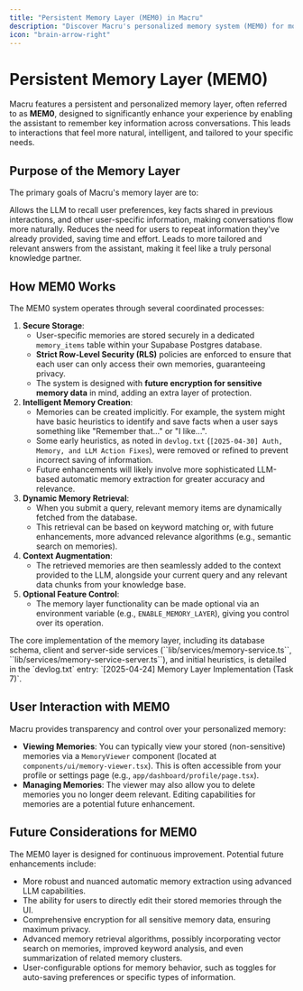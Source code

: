 ```yaml
---
title: "Persistent Memory Layer (MEM0) in Macru"
description: "Discover Macru's personalized memory system (MEM0) for more context-aware, efficient, and tailored interactions."
icon: "brain-arrow-right"
---
```


# Persistent Memory Layer (MEM0)

Macru features a persistent and personalized memory layer, often referred to as **MEM0**, designed to significantly enhance your experience by enabling the assistant to remember key information across conversations. This leads to interactions that feel more natural, intelligent, and tailored to your specific needs.

## Purpose of the Memory Layer

The primary goals of Macru's memory layer are to:

<CardGroup cols={3}>
  <Card title="Improve Contextual Awareness" icon="thought-bubble">
    Allows the LLM to recall user preferences, key facts shared in previous interactions, and other user-specific information, making conversations flow more naturally.
  </Card>
  <Card title="Increase Efficiency" icon="bolt">
    Reduces the need for users to repeat information they've already provided, saving time and effort.
  </Card>
  <Card title="Personalize Responses" icon="user-check">
    Leads to more tailored and relevant answers from the assistant, making it feel like a truly personal knowledge partner.
  </Card>
</CardGroup>

## How MEM0 Works

The MEM0 system operates through several coordinated processes:

1.  **Secure Storage**:
    *   User-specific memories are stored securely in a dedicated ``memory_items`` table within your Supabase Postgres database.
    *   **Strict Row-Level Security (RLS)** policies are enforced to ensure that each user can only access their own memories, guaranteeing privacy.
    *   The system is designed with **future encryption for sensitive memory data** in mind, adding an extra layer of protection.
2.  **Intelligent Memory Creation**:
    *   Memories can be created implicitly. For example, the system might have basic heuristics to identify and save facts when a user says something like "Remember that..." or "I like...".
    *   <Note>Some early heuristics, as noted in `devlog.txt` (``[2025-04-30] Auth, Memory, and LLM Action Fixes``), were removed or refined to prevent incorrect saving of information.</Note>
    *   Future enhancements will likely involve more sophisticated LLM-based automatic memory extraction for greater accuracy and relevance.
3.  **Dynamic Memory Retrieval**:
    *   When you submit a query, relevant memory items are dynamically fetched from the database.
    *   This retrieval can be based on keyword matching or, with future enhancements, more advanced relevance algorithms (e.g., semantic search on memories).
4.  **Context Augmentation**:
    *   The retrieved memories are then seamlessly added to the context provided to the LLM, alongside your current query and any relevant data chunks from your knowledge base.
5.  **Optional Feature Control**:
    *   The memory layer functionality can be made optional via an environment variable (e.g., ``ENABLE_MEMORY_LAYER``), giving you control over its operation.

<Note>
  The core implementation of the memory layer, including its database schema, client and server-side services (``lib/services/memory-service.ts``, ``lib/services/memory-service-server.ts``), and initial heuristics, is detailed in the `devlog.txt` entry: `[2025-04-24] Memory Layer Implementation (Task 7)`.
</Note>

## User Interaction with MEM0

Macru provides transparency and control over your personalized memory:

*   **Viewing Memories**: You can typically view your stored (non-sensitive) memories via a ``MemoryViewer`` component (located at ``components/ui/memory-viewer.tsx``). This is often accessible from your profile or settings page (e.g., ``app/dashboard/profile/page.tsx``).
*   **Managing Memories**: The viewer may also allow you to delete memories you no longer deem relevant. Editing capabilities for memories are a potential future enhancement.

## Future Considerations for MEM0

The MEM0 layer is designed for continuous improvement. Potential future enhancements include:

*   More robust and nuanced automatic memory extraction using advanced LLM capabilities.
*   The ability for users to directly edit their stored memories through the UI.
*   Comprehensive encryption for all sensitive memory data, ensuring maximum privacy.
*   Advanced memory retrieval algorithms, possibly incorporating vector search on memories, improved keyword analysis, and even summarization of related memory clusters.
*   User-configurable options for memory behavior, such as toggles for auto-saving preferences or specific types of information. 